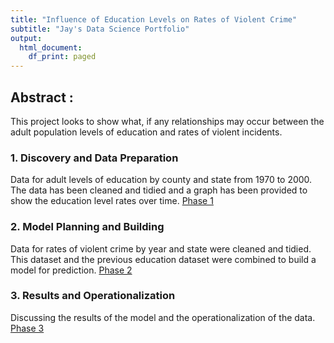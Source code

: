 ```yaml
---
title: "Influence of Education Levels on Rates of Violent Crime"
subtitle: "Jay's Data Science Portfolio" 
output:
  html_document:
    df_print: paged
---
```


## Abstract :

This project looks to show what, if any relationships may occur between the adult population levels of education and rates of
violent incidents.

### 1. Discovery and Data Preparation

Data for adult levels of education by county and state from 1970 to 2000. The data has been cleaned and tidied and a graph has been
provided to show the education level rates over time. 
<a href="deliverable1.html" title="Deliverable 1">Phase 1</a>

### 2. Model Planning and Building

Data for rates of violent crime by year and state were cleaned and tidied. This dataset and  the previous education dataset were combined
to build a model for prediction.
<a href="deliverable2.html" title="Deliverable 2">Phase 2</a>

### 3. Results and Operationalization

Discussing the results of the model and the operationalization of the data.
<a href="deliverable3.html" title="Deliverable 3">Phase 3</a>

